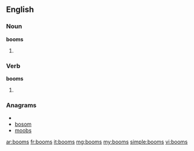 ==English==

===Noun===
'''booms'''

# {{plural of|[[boom]]}}

===Verb===
'''booms'''

# {{third-person singular of|[[boom]]}}

===Anagrams===
* {{alphagram|bmoos}}
* [[bosom#English|bosom]]
* [[moobs#English|moobs]]

[[ar:booms]]
[[fr:booms]]
[[it:booms]]
[[mg:booms]]
[[my:booms]]
[[simple:booms]]
[[vi:booms]]